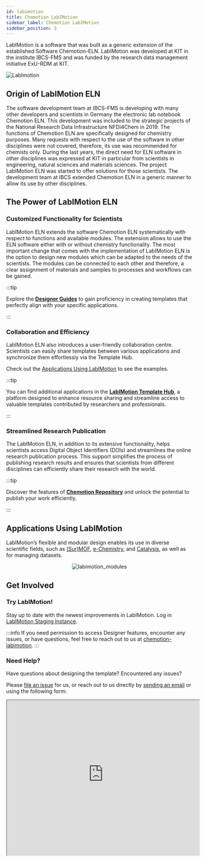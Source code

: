 ```yaml
---
id: labimotion
title: Chemotion LabIMotion
sidebar_label: Chemotion LabIMotion
sidebar_position: 3
---
```



LabIMotion is a software that was built as a generic extension of the established Software Chemotion-ELN. LabIMotion was developed at KIT in the institute IBCS-FMS and was funded by the research data management initiative ExU-RDM at KIT.

![LabImotion](/img/logos/LabIMotion_logo.png)

## Origin of LabIMotion ELN

The software development team at IBCS-FMS is developing with many other developers and scientists in Germany the electronic lab notebook Chemotion ELN. This development was included to the strategic projects of the National Research Data Infrastructure NFDI4Chem in 2019. The functions of Chemotion ELN are specifically designed for chemistry purposes. Many requests with respect to the use of the software in other disciplines were not covered, therefore, its use was recommended for chemists only. During the last years, the direct need for ELN software in other disciplines was expressed at KIT in particular from scientists in engineering, natural sciences and materials sciences. The project LabIMotion ELN was started to offer solutions for those scientists. The development team at IBCS extended Chemotion ELN in a generic manner to allow its use by other disciplines.

## The Power of LabIMotion ELN

### Customized Functionality for Scientists

LabIMotion ELN extends the software Chemotion ELN systematically with respect to functions and available modules. The extension allows to use the ELN software either with or without chemistry functionality. The most important change that comes with the implementation of LabIMotion ELN is the option to design new modules which can be adapted to the needs of the scientists. The modules can be connected to each other and therefore, a clear assignment of materials and samples to processes and workflows can be gained.

:::tip

Explore the **[Designer Guides](labimotion/designer/)** to gain proficiency in creating templates that perfectly align with your specific applications.

:::

### Collaboration and Efficiency

LabIMotion ELN also introduces a user-friendly collaboration centre. Scientists can easily share templates between various applications and synchronize them effortlessly via the Template Hub.

Check out the [Applications Using LabIMotion](#applications-using-labimotion) to see the examples.

:::tip

You can find additional applications in the **[LabIMotion Template Hub](https://www.chemotion-repository.net/home/genericHub)**, a platform designed to enhance resource sharing and streamline access to valuable templates contributed by researchers and professionals.

:::

### Streamlined Research Publication

The LabIMotion ELN, in addition to its extensive functionality, helps scientists access Digital Object Identifiers (DOIs) and streamlines the online research publication process. This support simplifies the process of publishing research results and ensures that scientists from different disciplines can efficiently share their research with the world.

:::tip

Discover the features of **[Chemotion Repository](repo/)** and unlock the potential to publish your work efficiently.

:::

## Applications Using LabIMotion

LabIMotion’s flexible and modular design enables its use in diverse scientific fields, such as [(Sur)MOF](https://dx.doi.org/10.14272/reaction/SA-FUHFF-UHFFFADPSC-IHUUETIJAD-UHFFFADPSC-NUHFF-GUHFF-NUHFF-ZZZ.64), [e-Chemistry](https://dx.doi.org/10.14272/reaction/SA-FUHFF-UHFFFADPSC-BYSFXXZWOR-UHFFFADPSC-NUHFF-NFMKG-NUHFF-ZZZ), and [Catalysis](https://www.tib-op.org/ojs/index.php/CoRDI/article/view/334), as well as for managing datasets.

<div align="center">
  <img
    src={require("@site/static/img/labimotion/applications-segment.png").default}
    alt="labimotion_modules"
  />
  <FigCaption text="Applications using LabIMotion" />
</div>

## Get Involved

### Try LabIMotion!

Stay up to date with the newest improvements in LabIMotion. Log in [LabIMotion Staging Instance](https://labimotion-stage.ibcs.kit.edu/home).

:::info
If you need permission to access Designer features, encounter any issues, or have questions, feel free to reach out to us at [chemotion-labimotion](mailto:chemotion-labimotion@lists.kit.edu).
:::

### Need Help?

Have questions about designing the template? Encountered any issues?

Please [file an issue](https://github.com/LabIMotion/labimotion) for us, or reach out to us directly by [sending an email](mailto:chemotion-labimotion@lists.kit.edu) or using the following form:

<iframe
  src="https://labimotion-helpdesk-form.chemotion.scc.kit.edu/"
  width="520px"
  height="420px"
/>

### Have a Great Idea?

For innovative feature requests, we encourage you to create a post on our [Discussion](https://github.com/LabIMotion/labimotion/discussions) board. This method provides our core team with a more accurate gauge of the features in high demand, which is superior to GitHub issues, as the latter can be more challenging to prioritize.

We kindly request that you refrain from submitting Pull Requests for new features, especially substantial ones, as there may already be ongoing work or such features may be part of our future plans. Your first step should be to initiate a conversation with us!

### Stay Informed!

Don't miss out on our latest developments and releases! Subscribe to the LabIMotion [mailing list](https://www.lists.kit.edu/sympa/subscribe/labimotion-users) today and stay ahead of the curve.
